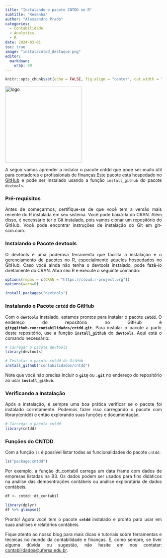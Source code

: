 ```yaml
---
title: "Instalando o pacote CNTDD no R"
subtitle: "Resenha"
author: "Alexsandro Prado"
categories:
  - Contabilidade
  - Analytics
  - R
date: 2024-03-01
toc: true
image: "instalacntdd_destaque.png"
editor: 
  markdown: 
    wrap: 80
---
```


```r
knitr::opts_chunk$set(echo = FALSE, fig.align = "center", out.width = "100%")
```

```{=html}
<style> body {text-align: justify} </style>
```
![](instalacntdd.png "logo"){fig-align="center" width="245"}

A seguir vamos aprender a instalar o pacote cntdd que pode ser muito útil para
contadores e profissionais de finanças.Este pacote está hospedado no
[GitHub](https://github.com/contabilidados/cntdd) e pode ser instalado usando a
função `install_github` do pacote `devtools`.

### **Pré-requisitos**

Antes de começarmos, certifique-se de que você tem a versão mais recente do R
instalada em seu sistema. Você pode baixá-la do CRAN. Além disso, é necessário
ter o Git instalado, pois vamos clonar um repositório do GitHub. Você pode
encontrar instruções de instalação do Git em git-scm.com.

### **Instalando o Pacote devtools**

O devtools é uma poderosa ferramenta que facilita a instalação e o gerenciamento
de pacotes no R, especialmente aqueles hospedados no GitHub. Caso você ainda não
tenha o devtools instalado, pode fazê-lo diretamente do CRAN. Abra seu R e
execute o seguinte comando:

```r
options(repos = c(CRAN = "https://cloud.r-project.org"))
options(warn=0)
```

```r
install.packages("devtools")
```

### **Instalando o Pacote `cntdd` do GitHub**

Com o **`devtools`** instalado, estamos prontos para instalar o pacote
**`cntdd`**. O endereço do repositório no GitHub é
**`git@github.com:contabilidados/cntdd.git`**. Para instalar o pacote a partir
deste repositório, use a função **`install_github`** do **`devtools`**. Aqui
está o comando necessário:

```r

# Carregar o pacote devtools
library(devtools)

# Instalar o pacote cntdd do GitHub
install_github("contabilidados/cntdd")

```

Note que você não precisa incluir o **`git@`** ou **`.git`** no endereço do
repositório ao usar **`install_github`**.

### **Verificando a Instalação**

Após a instalação, é sempre uma boa prática verificar se o pacote foi instalado
corretamente. Podemos fazer isso carregando o pacote com library(cntdd) e então
explorando suas funções e documentação.

```r
# Carregar o pacote cntdd
library(cntdd)

```

### **Funções do CNTDD**

Com a função `ls` é possível listar todas as funcionalidades do pacote `cntdd`:

```r
ls("package:cntdd")

```

Por exemplo, a função dt_contabil carrega um data frame com dados de empresas
listadas na B3. Os dados podem ser usados para fins didáticos na análise das
demosntrações contábeis ou análise exploratária de dados contábeis.

```r
df <- cntdd::dt_contabil

```


```r

library(dplyr)
df %>% glimpse()
```

Pronto! Agora você tem o pacote **`cntdd`** instalado e pronto para usar em suas
análises e relatórios contábeis. 

Fique atento ao nosso blog para mais dicas e tutoriais sobre ferramentas e
técnicas no mundo da contabilidade e finanças. E, como sempre, se tiver alguma
dúvida ou sugestão, não hesite em nos contatar:
[contabilidados\@ufersa.edu.br](mailto:contabilidados@ufersa.edu.br).
